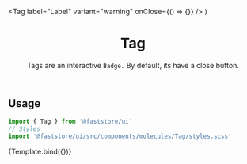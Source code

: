 

<Meta title="Molecules/Tag" component={Tag} argTypes={{}} />

  <Tag label="Label" variant="warning" onClose={() => {}} />
)

<header>

# Tag

Tags are an interactive `Badge.` By default, its have a close button.

</header>

## Usage

```jsx
import { Tag } from '@faststore/ui'
// Styles
import '@faststore/ui/src/components/molecules/Tag/styles.scss'
```

<Canvas>
  <Story name="default">{Template.bind({})}</Story>
</Canvas>

<ArgsTable story="default" />

